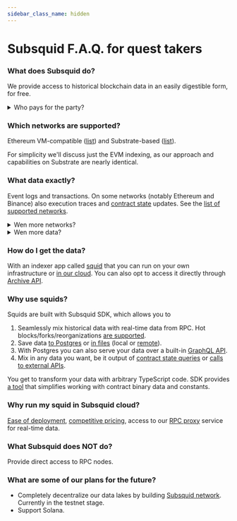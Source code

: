 ```yaml
---
sidebar_class_name: hidden
---
```



# Subsquid F.A.Q. for quest takers

### What does Subsquid do?

We provide access to historical blockchain data in an easily digestible form, for free.

<details>
<summary>Who pays for the party?</summary>

For the moment, a Swiss company called Subsquid Gmbh. It is funded by the networks supported by Subsquid and by the proceeds of its [cloud service](#why-run-my-squid-in-subsquid-cloud).

</details>

### Which networks are supported?

Ethereum VM-compatible ([list](/evm-indexing/supported-networks)) and Substrate-based ([list](/substrate-indexing/supported-networks)).

For simplicity we'll discuss just the EVM indexing, as our approach and capabilities on Substrate are nearly identical.

### What data exactly?

Event logs and transactions. On some networks (notably Ethereum and Binance) also execution traces and [contract state](https://coinsbench.com/solidity-layout-and-access-of-storage-variables-simply-explained-1ce964d7c738) updates. See the [list of supported networks](/evm-indexing/supported-networks).

<details>
<summary>Wen more networks?</summary>

We add support for networks based on a number of factors. If you would like to see a network added, drop us a line at [this email](d.langellotti@subsquid.io).

</details>
<details>
<summary>Wen more data?</summary>

Execution traces and contract state diffs are added on a best effort basis: we try, if it doesn't work right away we fix stuff and try again. Sometimes we find a workaround, sometimes we have to wait the developers of the network in question to fix something. In short, _it depends_. You can track our progress [here](https://github.com/orgs/subsquid/projects/11).

</details>

### How do I get the data?

With an indexer app called [squid](https://docs.subsquid.io/basics/overview/#architecture) that you can run on your own infrastructure or [in our cloud](/deploy-squid/quickstart). You can also opt to access it directly through [Archive API](/archives/evm).

### Why use squids?

Squids are built with Subsquid SDK, which allows you to

1. Seamlessly mix historical data with real-time data from RPC. Hot blocks/forks/reorganizations [are supported](/basics/unfinalized-blocks).
2. Save data [to Postgres](/store/postgres) or [in files](/store/file-store) (local or [remote](/store/file-store/s3-dest)).
3. With Postgres you can also serve your data over a built-in [GraphQL API](/graphql-api).
4. Mix in any data you want, be it output of [contract state queries](/evm-indexing/query-state) or [calls to external APIs](/basics/external-api).

You get to transform your data with arbitrary TypeScript code. SDK provides [a tool](/evm-indexing/squid-evm-typegen) that simplifies working with contract binary data and constants.

### Why run my squid in Subsquid cloud?

[Ease of deployment](/deploy-squid/quickstart), [competitive pricing](/deploy-squid/pricing), access to our [RPC proxy](/deploy-squid/rpc-proxy) service for real-time data.

### What Subsquid does NOT do?

Provide direct access to RPC nodes.

### What are some of our plans for the future?

- Completely decentralize our data lakes by building [Subsquid network](/subsquid-network). Currently in the testnet stage.
- Support Solana.

